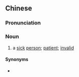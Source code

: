 ==Chinese==
{{zh-forms|type=21}}

===Pronunciation===
{{zh-pron
|w=1san bin nyin
|cat=n
}}

===Noun===
{{zh-noun}}

# {{lb|zh|Wu}} a [[sick]] [[person]]; [[patient]]; [[invalid]]

====Synonyms====
* {{zh-l|病人}}